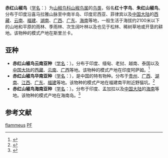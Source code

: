 {{Speciesbox
| image = Orange Minivet (Pericrocotus flammeus flammeus) male by N. A. Nazeer.jpg
| image_caption = 雄鳥，攝於[[印度|印度]]
| image2 = Pericrocotus flammeus -Sri Lanka -female-8a.jpg
| image2_caption = 雌鳥，攝於[[斯里蘭卡|斯里蘭卡]]
| status = LC
| status_system = IUCN3.1
| status_ref = <ref name=iucn>{{cite iucn|url=https://www.iucnredlist.org/details/106005980/0 |title=''Pericrocotus flammeus'' |author=BirdLife International |author-link=BirdLife International |year=2012 |access-date=16 July 2012|ref=harv}}</ref>
| genus = Pericrocotus
| species = flammeus
| authority = {{link-en|雷蒙德·罗伯特·福斯特|Raymond Robert Forster|Forster}}, 1781
| synonyms = 
}}
'''赤红山椒鸟'''（[[学名|学名]]：{{lang|la|''Pericrocotus flammeus''}}）为[[山椒鸟科|山椒鸟科]][[山椒鸟属|山椒鸟属]]的[[鸟类|鸟类]]，俗名'''红十字鸟'''、'''朱红山椒鸟'''。分布于印度沿喜马拉雅山脉至中南半岛、印度尼西亚、菲律宾以及[[中国大陆|中国大陆]]的[[西藏|西藏]]、[[云南|云南]]、[[福建|福建]]、[[湖南|湖南]]、[[广西|广西]]、[[广东|广东]]、[[海南|海南]]等地，一般生活于海拔约2100米以下的山地和平原的雨林、季雨林、次生阔叶林以及也见于松林、稀树草地或开垦的耕地。该物种的模式产地在斯里兰卡。

==亚种==
*'''赤红山椒鸟云南亚种'''（[[学名|学名]]：{{lang|la|''Pericrocotus flammeus elegans''}}）。分布于印度、缅甸、老挝、越南、泰国以及[[中国大陆|中国大陆]]的[[西藏|西藏]]、[[云南|云南]]、[[广西|广西]]等地。该物种的模式产地在印度阿萨姆。<ref name='id2665'>{{cite web| url =http://www.bioinfo.cn/db05/BjdwSpecies.php?action=view&id=2665| title =赤红山椒鸟云南亚种| work =《中国动物物种编目数据库》| publisher =中国科学院微生物研究所| author =中国科学院动物研究所| accessdate =2009-04-04| deadurl =yes| archiveurl =https://web.archive.org/web/20160305063107/http://www.bioinfo.cn/db05/BjdwSpecies.php?action=view&id=2665| archivedate =2016-03-05}}</ref>
*'''赤红山椒鸟华南亚种'''（[[学名|学名]]：{{lang|la|''Pericrocotus flammeus fohkiensis''}}），是中国的特有物种。分布于[[贵州|贵州]]、[[广西|广西]]、[[湖南|湖南]]、[[江西|江西]]、[[广东|广东]]、[[福建|福建]]等地。该物种的模式产地在福建南平附近野猫坑。<ref name='id2666'>{{cite web| url =http://www.bioinfo.cn/db05/BjdwSpecies.php?action=view&id=2666| title =赤红山椒鸟华南亚种| work =《中国动物物种编目数据库》| publisher =中国科学院微生物研究所| author =中国科学院动物研究所| accessdate =2009-04-04| deadurl =yes| archiveurl =https://web.archive.org/web/20160305032136/http://www.bioinfo.cn/db05/BjdwSpecies.php?action=view&id=2666| archivedate =2016-03-05}}</ref>
*'''赤红山椒鸟海南亚种'''（[[学名|学名]]：{{lang|la|''Pericrocotus flammeus fraterculus''}}）。分布于印度、孟加拉以及[[中国大陆|中国大陆]]的[[海南|海南]]等地。该物种的模式产地在海南岛。<ref name='id2667'>{{cite web| url =http://www.bioinfo.cn/db05/BjdwSpecies.php?action=view&id=2667| title =赤红山椒鸟海南亚种| work =《中国动物物种编目数据库》| publisher =中国科学院微生物研究所| author =中国科学院动物研究所| accessdate =2009-04-04| deadurl =yes| archiveurl =https://web.archive.org/web/20160305065510/http://www.bioinfo.cn/db05/BjdwSpecies.php?action=view&id=2667| archivedate =2016-03-05}}</ref>

== 参考文献 ==
{{reflist}}

{{Taxonbar|from=Q605732}}

[[Category:山椒鸟属|flammeus]]
[[Category:1781年描述的鸟类|PF]]